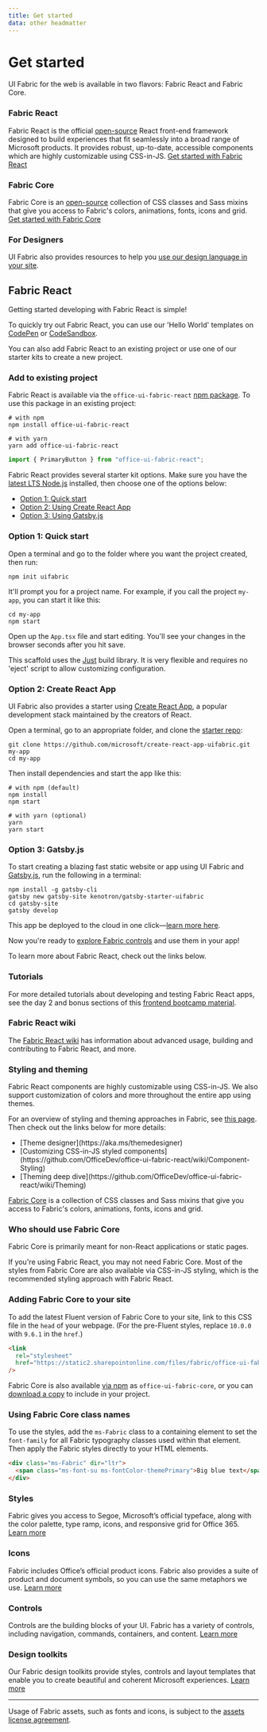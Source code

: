 ```yaml
---
title: Get started
data: other headmatter
---
```



# Get started

<Card title="Overview">

UI Fabric for the web is available in two flavors: Fabric React and Fabric Core.

### Fabric React

Fabric React is the official [open-source](https://github.com/OfficeDev/office-ui-fabric-react) React front-end framework designed to build experiences that fit seamlessly into a broad range of Microsoft products. It provides robust, up-to-date, accessible components which are highly customizable using CSS-in-JS. [Get started with Fabric React](#fabric-react)

### Fabric Core

Fabric Core is an [open-source](https://github.com/OfficeDev/office-ui-fabric-core) collection of CSS classes and Sass mixins that give you access to Fabric's colors, animations, fonts, icons and grid. [Get started with Fabric Core](#fabric-core)

### For Designers

UI Fabric also provides resources to help you [use our design language in your site](#use-our-design-language-in-your-site).

## Fabric React

Getting started developing with Fabric React is simple!

To quickly try out Fabric React, you can use our 'Hello World' templates on [CodePen](https://aka.ms/fabricpen) or [CodeSandbox](https://aka.ms/fabricsandbox).

You can also add Fabric React to an existing project or use one of our starter kits to create a new project.

### Add to existing project

Fabric React is available via the `office-ui-fabric-react` [npm package](https://www.npmjs.com/package/office-ui-fabric-react). To use this package in an existing project:

```shell
# with npm
npm install office-ui-fabric-react

# with yarn
yarn add office-ui-fabric-react
```

```jsx
import { PrimaryButton } from "office-ui-fabric-react";
```

</Card>

<Card title="Start a new Fabric React project">

Fabric React provides several starter kit options. Make sure you have the [latest LTS Node.js](https://nodejs.org/en/) installed, then choose one of the options below:

- [Option 1: Quick start](#option-1-quick-start)
- [Option 2: Using Create React App](#option-2-create-react-app)
- [Option 3: Using Gatsby.js](#option-3-gatsbyjs)

### Option 1: Quick start

Open a terminal and go to the folder where you want the project created, then run:

```shell
npm init uifabric
```

It'll prompt you for a project name. For example, if you call the project `my-app`, you can start it like this:

```shell
cd my-app
npm start
```

Open up the `App.tsx` file and start editing. You'll see your changes in the browser seconds after you hit save.

This scaffold uses the [Just](https://github.com/microsoft/just) build library. It is very flexible and requires no 'eject' script to allow customizing configuration.

### Option 2: Create React App

UI Fabric also provides a starter using [Create React App](https://facebook.github.io/create-react-app/), a popular development stack maintained by the creators of React.

Open a terminal, go to an appropriate folder, and clone the [starter repo](https://github.com/microsoft/create-react-app-uifabric):

```shell
git clone https://github.com/microsoft/create-react-app-uifabric.git my-app
cd my-app
```

Then install dependencies and start the app like this:

```shell
# with npm (default)
npm install
npm start

# with yarn (optional)
yarn
yarn start
```

### Option 3: Gatsby.js

To start creating a blazing fast static website or app using UI Fabric and [Gatsby.js](https://www.gatsbyjs.org/), run the following in a terminal:

```shell
npm install -g gatsby-cli
gatsby new gatsby-site kenotron/gatsby-starter-uifabric
cd gatsby-site
gatsby develop
```

This app be deployed to the cloud in one click—[learn more here](https://github.com/microsoft/gatsby-starter-uifabric#-deploy).

</Card>

<Card title="Next steps with Fabric React">

Now you're ready to [explore Fabric controls](#/controls/web) and use them in your app!

To learn more about Fabric React, check out the links below.

### Tutorials

For more detailed tutorials about developing and testing Fabric React apps, see the day 2 and bonus sections of this [frontend bootcamp material](https://microsoft.github.io/frontend-bootcamp/).

### Fabric React wiki

The [Fabric React wiki](https://github.com/OfficeDev/office-ui-fabric-react/wiki) has information about advanced usage, building and contributing to Fabric React, and more.

### Styling and theming

Fabric React components are highly customizable using CSS-in-JS. We also support customization of colors and more throughout the entire app using themes.

For an overview of styling and theming approaches in Fabric, see [this page](https://github.com/Microsoft/frontend-bootcamp/tree/master/step2-03/demo). Then check out the links below for more details:

<ul class="md-list--flex">
  <li class="mdut--full">[Theme designer](https://aka.ms/themedesigner)</li>
  <li class="mdut--full">
    [Customizing CSS-in-JS styled
    components](https://github.com/OfficeDev/office-ui-fabric-react/wiki/Component-Styling)
  </li>
  <li class="mdut--full">
    [Theming deep
    dive](https://github.com/OfficeDev/office-ui-fabric-react/wiki/Theming)
  </li>
</ul>

</Card>

<Card title="Fabric Core">

[Fabric Core](https://github.com/OfficeDev/office-ui-fabric-core) is a collection of CSS classes and Sass mixins that give you access to Fabric's colors, animations, fonts, icons and grid.

### Who should use Fabric Core

Fabric Core is primarily meant for non-React applications or static pages.

If you're using Fabric React, you may not need Fabric Core. Most of the styles from Fabric Core are also available via CSS-in-JS styling, which is the recommended styling approach with Fabric React.

### Adding Fabric Core to your site

To add the latest Fluent version of Fabric Core to your site, link to this CSS file in the `head` of your webpage. (For the pre-Fluent styles, replace `10.0.0` with `9.6.1` in the `href`.)

```html
<link
  rel="stylesheet"
  href="https://static2.sharepointonline.com/files/fabric/office-ui-fabric-core/10.0.0/css/fabric.min.css"
/>
```

Fabric Core is also available [via npm](https://www.npmjs.com/package/office-ui-fabric-core) as `office-ui-fabric-core`, or you can [download a copy](https://github.com/OfficeDev/office-ui-fabric-core/releases) to include in your project.

### Using Fabric Core class names

To use the styles, add the `ms-Fabric` class to a containing element to set the `font-family` for all Fabric typography classes used within that element. Then apply the Fabric styles directly to your HTML elements.

```html
<div class="ms-Fabric" dir="ltr">
  <span class="ms-font-su ms-fontColor-themePrimary">Big blue text</span>
</div>
```

</Card>

<Card title="Use our design language in your site">

### Styles

Fabric gives you access to Segoe, Microsoft’s official typeface, along with the color palette, type ramp, icons, and responsive grid for Office 365. [Learn more](#/styles/web)

### Icons

Fabric includes Office’s official product icons. Fabric also provides a suite of product and document symbols, so you can use the same metaphors we use. [Learn more](#/styles/web/icons)

### Controls

Controls are the building blocks of your UI. Fabric has a variety of controls, including navigation, commands, containers, and content. [Learn more](#/controls/web)

### Design toolkits

Our Fabric design toolkits provide styles, controls and layout templates that enable you to create beautiful and coherent Microsoft experiences. [Learn more](#/resources)

---

Usage of Fabric assets, such as fonts and icons, is subject to the [assets license agreement](https://aka.ms/fabric-assets-license).

</Card>
